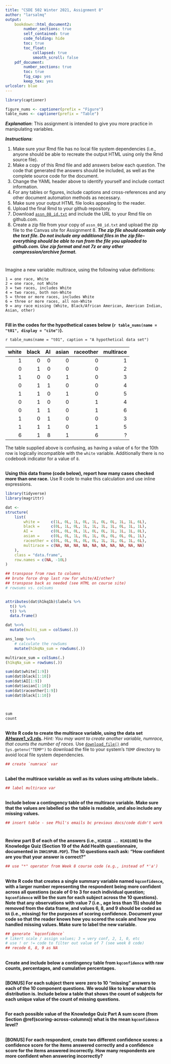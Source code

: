 ```yaml
---
title: "CSDE 502 Winter 2021, Assignment 8"
author: "larsalmq"
output: 
    bookdown::html_document2:
        number_sections: true
        self_contained: true
        code_folding: hide
        toc: true
        toc_float:
            collapsed: true
            smooth_scroll: false
    pdf_document:
        number_sections: true
        toc: true
        fig_cap: yes
        keep_tex: yes
urlcolor: blue 
---
```


```r
library(captioner)

figure_nums <- captioner(prefix = "Figure")
table_nums <- captioner(prefix = "Table")
```

___Explanation___:
This assignment is intended to give you more practice in manipulating variables. 

___Instructions___: 

1. Make sure your Rmd file has no local file system dependencies (i.e., anyone should be able to recreate the output HTML using only the Rmd source file).
1. Make a copy of this Rmd file and add answers below each question. The code that generated the answers should be included, as well as the complete source code for the document.
1. Change the YAML header above to identify yourself and include contact information.
1. For any tables or figures, include captions and cross-references and any other document automation methods as necessary.
1. Make sure your output HTML file looks appealing to the reader.
1. Upload the final Rmd to your github repository.
1. Download [`assn_08_id.txt`](http://staff.washington.edu/phurvitz/csde502_winter_2021/assignments/assn_08_id.txt) and include the URL to your Rmd file on github.com.
1. Create a zip file from your copy of `assn_08_id.txt` and upload the zip file to the Canvas site for Assignment 8. ___The zip file should contain only the text file. Do not include any additional files in the zip file--everything should be able to run from the file you uploaded to github.com. Use zip format and not 7z or any other compression/archive format.___


#
Imagine a new variable: multirace, using the following value definitions:

	1 = one race, White
	2 = one race, not White
	3 = two races, includes White
	4 = two races, both non-White
	5 = three or more races, includes White
	6 = three or more races, all non-White
	9 = any race missing (White, Black/African American, American Indian, Asian, other)


## 
__Fill in the codes for the hypothetical cases below (`r table_nums(name = "t01", display = "cite")`).__

`r table_nums(name = "t01", caption = "A hypothetical data set")`

| white| black| AI| asian| raceother|multirace |
|-----:|-----:|--:|-----:|---------:|---------:|
|     1|     0|  0|     0|         0|         1|
|     0|     1|  0|     0|         0|         2|
|     1|     0|  0|     1|         0|         3|
|     0|     1|  1|     0|         0|         4|
|     1|     1|  0|     1|         0|         5|
|     0|     1|  0|     0|         1|         4|
|     0|     1|  1|     0|         1|         6|
|     1|     0|  1|     0|         0|         3|
|     1|     1|  1|     0|         1|         5|
|     6|     1|  8|     1|         6|         ?|	

The table supplied above is confusing, as having a value of `6` for the 10th row is logically incompatible with the `white` variable. Additionally there is no codebook indicator for a value of `8`. 

## 
__Using this data frame (code below), report how many cases checked more than one race.__ Use R code to make this calculation and use inline expressions.

```r
library(tidyverse)
library(magrittr)

dat <- 
structure(
    list(
        white =     c(1L, 0L, 1L, 0L, 1L, 0L, 0L, 1L, 1L, 6L),
        black =     c(0L, 1L, 0L, 1L, 1L, 1L, 1L, 0L, 1L, 1L), 
        AI =        c(0L, 0L, 0L, 1L, 0L, 0L, 1L, 1L, 1L, 8L), 
        asian =     c(0L, 0L, 1L, 0L, 1L, 0L, 0L, 0L, 0L, 1L), 
        raceother = c(0L, 0L, 0L, 0L, 0L, 1L, 1L, 0L, 1L, 6L), 
        multirace = c(NA, NA, NA, NA, NA, NA, NA, NA, NA, NA)
    ), 
    class = "data.frame", 
    row.names = c(NA, -10L)
)

## transpose from rows to columns
## brute force drop last row for white/AI/other?
## transpose back as needed (see HTML on course site)
# rowsums vs. colsums


attributes(dat$h1kq1b)$labels %>% 
  t() %>% 
  t() %>% 
  data.frame()

dat %<>%
  mutate(multi_sum = colSums(.))

ans_loop %<>%
    # calculate the rowSums
    mutate(h1kqNa_sum = rowSums(.))

multirace_sum = colSums(.)
(h1kqNa_sum = rowSums(.))

sum(dat$white[1:9])
sum(dat$black[1:10])
sum(dat$AI[1:9])
sum(dat$asian[1:10])
sum(dat$raceother[1:9])
sum(dat$black[1:10])



sum
count
```


##
__Write R code to create the multirace variable, using the data set [AHwave1_v3.rds](http://staff.washington.edu/phurvitz/csde502_winter_2021/data/AHwave1_v3.rds).__ _Hint: You may want to create another variable, numrace, that counts the number of races._ Use [`download_file()`](https://stat.ethz.ch/R-manual/R-devel/library/utils/html/download.file.html) and `Sys.getenv("TEMP")` to download the file to your system's `TEMP` directory to avoid local file system dependencies.

```r
## create `numrace` var


```


## 
__Label the multirace variable as well as its values using attribute labels.__.
```r
## label multirace var
```

## 
__Include below a contingency table of the multirace variable. Make sure that the values are labelled so the table is readable, and also include any missing values.__
```r
## insert table - see Phil's emails bc previous docs/code didn't work
```

# 
__Review part B of each of the answers (i.e., `H1KQ1B .. H1KQ10B`) to the Knowledge Quiz (Section 19 of the Add Health questionnaire, documented in `INH19PUB.PDF`). The 10 questions each ask: “How confident are you that your answer is correct?”__

```r
## use "*" operator from Week 8 course code (e.g., instead of *'a')
```

## 
__Write R code that creates a single summary variable named `kqconfidence`, with a larger number representing the respondent being more confident across all questions (scale of 0 to 3 for each individual question; `kqconfidence` will be the sum for each subject across the 10 questions). Note that any observations with value 7 (i.e., age less than 15) should be removed from the data frame, and values 6, 8, and 9 should be coded as `NA` (i.e., missing) for the purposes of scoring confidence. Document your code so that the reader knows how you scored the scale and how you handled missing values. Make sure to label the new variable.__

```r
## generate `kqconfidence`
# likert scale / assign values; 3 = very conf, 2, 1, 0, etc
# use ! or != code to filter out value of 7 (see week 8 code)
## recode 6, 8, 9 as NA
```

## 
__Create and include below a contingency table from `kqconfidence` with raw counts, percentages, and cumulative percentages.__

## 
__[BONUS] For each subject there were zero to 10 “missing” answers to each of the 10 component questions. We would like to know what this distribution is. Include below a table that shows the count of subjects for each unique value of the count of missing questions.__

## 
__For each possible value of the Knowledge Quiz Part A sum score (from Section \@ref(scoring-across-columns)) what is the mean `kqconfidence` level? __

## 
__[BONUS] For each respondent, create two different confidence scores: a confidence score for the items answered correctly and a confidence score for the items answered incorrectly. How many respondents are more confident when answering incorrectly?__
